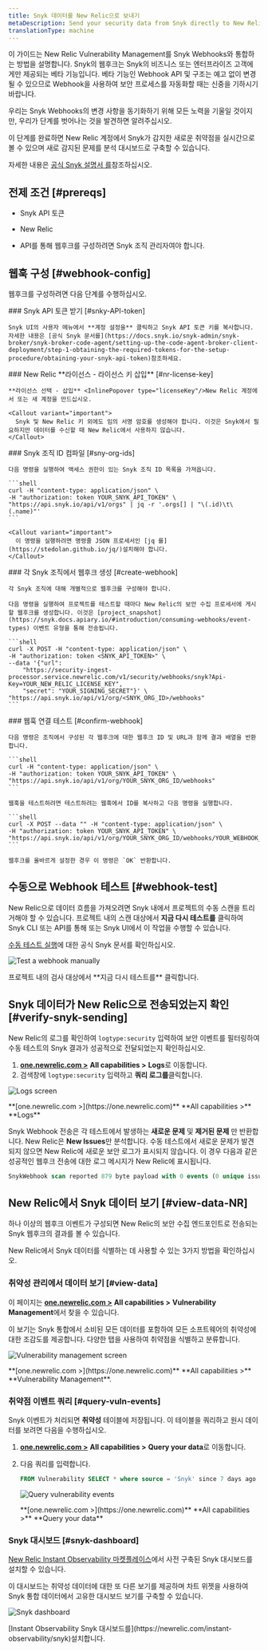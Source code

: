 ```yaml
---
title: Snyk 데이터를 New Relic으로 보내기
metaDescription: Send your security data from Snyk directly to New Relic.
translationType: machine
---
```







이 가이드는 New Relic Vulnerability Management를 Snyk Webhooks와 통합하는 방법을 설명합니다. Snyk의 웹후크는 Snyk의 비즈니스 또는 엔터프라이즈 고객에게만 제공되는 베타 기능입니다. 베타 기능인 Webhook API 및 구조는 예고 없이 변경될 수 있으므로 Webhook을 사용하여 보안 프로세스를 자동화할 때는 신중을 기하시기 바랍니다.

우리는 Snyk Webhooks의 변경 사항을 동기화하기 위해 모든 노력을 기울일 것이지만, 우리가 단계를 벗어나는 것을 발견하면 알려주십시오.

이 단계를 완료하면 New Relic 계정에서 Snyk가 감지한 새로운 취약점을 실시간으로 볼 수 있으며 새로 감지된 문제를 분석 대시보드로 구축할 수 있습니다.

자세한 내용은 [공식 Snyk 설명서 를](https://snyk.docs.apiary.io/#reference/webhooks)참조하십시오.

## 전제 조건 [#prereqs]

* Snyk API 토큰

* New Relic

  <InlinePopover type="licenseKey"/>

* API를 통해 웹후크를 구성하려면 Snyk 조직 관리자여야 합니다.

## 웹훅 구성 [#webhook-config]

웹후크를 구성하려면 다음 단계를 수행하십시오.

<Steps>
  <Step>
    ### Snyk API 토큰 받기 [#snky-API-token]

    Snyk UI의 사용자 메뉴에서 **계정 설정을** 클릭하고 Snyk API 토큰 키를 복사합니다. 자세한 내용은 [공식 Snyk 문서를](https://docs.snyk.io/snyk-admin/snyk-broker/snyk-broker-code-agent/setting-up-the-code-agent-broker-client-deployment/step-1-obtaining-the-required-tokens-for-the-setup-procedure/obtaining-your-snyk-api-token)참조하세요.
  </Step>

  <Step>
    ### New Relic **라이선스 - 라이선스 키 삽입** [#nr-license-key]

    **라이선스 선택 - 삽입** <InlinePopover type="licenseKey"/>New Relic 계정에서 또는 새 계정을 만드십시오.

    <Callout variant="important">
      Snyk 및 New Relic 키 외에도 임의 서명 암호를 생성해야 합니다. 이것은 Snyk에서 필요하지만 데이터를 수신할 때 New Relic에서 사용하지 않습니다.
    </Callout>
  </Step>

  <Step>
    ### Snyk 조직 ID 컴파일 [#sny-org-ids]

    다음 명령을 실행하여 액세스 권한이 있는 Snyk 조직 ID 목록을 가져옵니다.

    ```shell
    curl -H "content-type: application/json" \
    -H "authorization: token YOUR_SNYK_API_TOKEN" \
    "https://api.snyk.io/api/v1/orgs" | jq -r '.orgs[] | "\(.id)\t\(.name)"'
    ```

    <Callout variant="important">
      이 명령을 실행하려면 명령줄 JSON 프로세서인 [jq 를](https://stedolan.github.io/jq/)설치해야 합니다.
    </Callout>
  </Step>

  <Step>
    ### 각 Snyk 조직에서 웹후크 생성 [#create-webhook]

    각 Snyk 조직에 대해 개별적으로 웹후크를 구성해야 합니다.

    다음 명령을 실행하여 프로젝트를 테스트할 때마다 New Relic의 보안 수집 프로세서에 게시할 웹후크를 생성합니다. 이것은 [project_snapshot](https://snyk.docs.apiary.io/#introduction/consuming-webhooks/event-types) 이벤트 유형을 통해 전송됩니다.

    ```shell
    curl -X POST -H "content-type: application/json" \
    -H "authorization: token <SNYK_API_TOKEN>" \
    --data '{"url": 
        "https://security-ingest-processor.service.newrelic.com/v1/security/webhooks/snyk?Api-Key=YOUR_NEW_RELIC_LICENSE_KEY",
        "secret": "YOUR_SIGNING_SECRET"}' \
    "https://api.snyk.io/api/v1/org/<SNYK_ORG_ID>/webhooks"
    ```
  </Step>

  <Step>
    ### 웹훅 연결 테스트 [#confirm-webhook]

    다음 명령은 조직에서 구성된 각 웹후크에 대한 웹후크 ID 및 URL과 함께 결과 배열을 반환합니다.

    ```shell
    curl -H "content-type: application/json" \
    -H "authorization: token YOUR_SNYK_API_TOKEN" \
    "https://api.snyk.io/api/v1/org/YOUR_SNYK_ORG_ID/webhooks"
    ```

    웹훅을 테스트하려면 테스트하려는 웹훅에서 ID를 복사하고 다음 명령을 실행합니다.

    ```shell
    curl -X POST --data "" -H "content-type: application/json" \
    -H "authorization: token YOUR_SNYK_API_TOKEN" \
    "https://api.snyk.io/api/v1/org/YOUR_SNYK_ORG_ID/webhooks/YOUR_WEBHOOK_ID/ping"
    ```

    웹후크를 올바르게 설정한 경우 이 명령은 `OK` 반환합니다.
  </Step>
</Steps>

## 수동으로 Webhook 테스트 [#webhook-test]

New Relic으로 데이터 흐름을 가져오려면 Snyk 내에서 프로젝트의 수동 스캔을 트리거해야 할 수 있습니다. 프로젝트 내의 스캔 대상에서 **지금 다시 테스트를** 클릭하여 Snyk CLI 또는 API를 통해 또는 Snyk UI에서 이 작업을 수행할 수 있습니다.

[수동 테스트 실행](https://docs.snyk.io/getting-started/running-tests#run-tests-manually)에 대한 공식 Snyk 문서를 확인하십시오.

<img
  title="Test a webhook manually"
  alt="Test a webhook manually"
  src={vulnerabilitymanagementTestWebhook}
/>

<figcaption>
  프로젝트 내의 검사 대상에서 **지금 다시 테스트를** 클릭합니다.
</figcaption>

## Snyk 데이터가 New Relic으로 전송되었는지 확인 [#verify-snyk-sending]

New Relic의 로그를 확인하여 `logtype:security` 입력하여 보안 이벤트를 필터링하여 수동 테스트의 Snyk 결과가 성공적으로 전달되었는지 확인하십시오.

1. **[one.newrelic.com >](https://one.newrelic.com)** **All capabilities >** **Logs**로 이동합니다.
2. 검색창에 `logtype:security` 입력하고 **쿼리 로그를**클릭합니다.

<img
  title="Logs screen"
  alt="Logs screen"
  src={vulnerabilitymanagementVerifySnykData}
/>

<figcaption>
  **[one.newrelic.com >](https://one.newrelic.com)** **All capabilities >** **Logs**
</figcaption>

Snyk Webhook 전송은 각 테스트에서 발생하는 **새로운 문제** 및 **제거된 문제** 만 반환합니다. New Relic은 **New Issues**만 분석합니다. 수동 테스트에서 새로운 문제가 발견되지 않으면 New Relic에 새로운 보안 로그가 표시되지 않습니다. 이 경우 다음과 같은 성공적인 웹후크 전송에 대한 로그 메시지가 New Relic에 표시됩니다.

```sql
SnykWebhook scan reported 879 byte payload with 0 events (0 unique issue ids) from '' errors=no
```

## New Relic에서 Snyk 데이터 보기 [#view-data-NR]

하나 이상의 웹후크 이벤트가 구성되면 New Relic의 보안 수집 엔드포인트로 전송되는 Snyk 웹후크의 결과를 볼 수 있습니다.

New Relic에서 Snyk 데이터를 식별하는 데 사용할 수 있는 3가지 방법을 확인하십시오.

### 취약성 관리에서 데이터 보기 [#view-data]

이 페이지는 **[one.newrelic.com >](https://one.newrelic.com)** **All capabilities >** **Vulnerability Management**에서 찾을 수 있습니다.

이 보기는 Snyk 통합에서 소비된 모든 데이터를 포함하여 모든 소프트웨어의 취약성에 대한 조감도를 제공합니다. 다양한 탭을 사용하여 취약점을 식별하고 분류합니다.

<img
  title="Vulnerability management screen"
  alt="Vulnerability management screen"
  src={accountsVmLanding}
/>

<figcaption>
  **[one.newrelic.com >](https://one.newrelic.com)** **All capabilities >** **Vulnerability Management**.
</figcaption>

### 취약점 이벤트 쿼리 [#query-vuln-events]

Snyk 이벤트가 처리되면 **취약성** 테이블에 저장됩니다. 이 테이블을 쿼리하고 원시 데이터를 보려면 다음을 수행하십시오.

1. **[one.newrelic.com >](https://one.newrelic.com)** **All capabilities >** **Query your data**로 이동합니다.

2. 다음 쿼리를 입력합니다.

   ```sql
   FROM Vulnerability SELECT * where source = 'Snyk' since 7 days ago
   ```

   <img
     title="Query vulnerability events"
     alt="Query vulnerability events"
     src={vulnerabilitymanagementQueryVulnEvents}
   />

   <figcaption>
     **[one.newrelic.com >](https://one.newrelic.com)** **All capabilities >** **Query your data**
   </figcaption>

### Snyk 대시보드 [#snyk-dashboard]

[New Relic Instant Observability 마켓플레이스](https://newrelic.com/instant-observability/snyk)에서 사전 구축된 Snyk 대시보드를 설치할 수 있습니다.

이 대시보드는 취약성 데이터에 대한 또 다른 보기를 제공하며 차트 위젯을 사용하여 Snyk 통합 데이터에서 고유한 대시보드 보기를 구축할 수 있습니다.

<img
  title="Snyk dashboard"
  alt="Snyk dashboard"
  src={vmSnykDashboard}
/>

<figcaption>
  [Instant Observability Snyk 대시보드를](https://newrelic.com/instant-observability/snyk)설치합니다.
</figcaption>